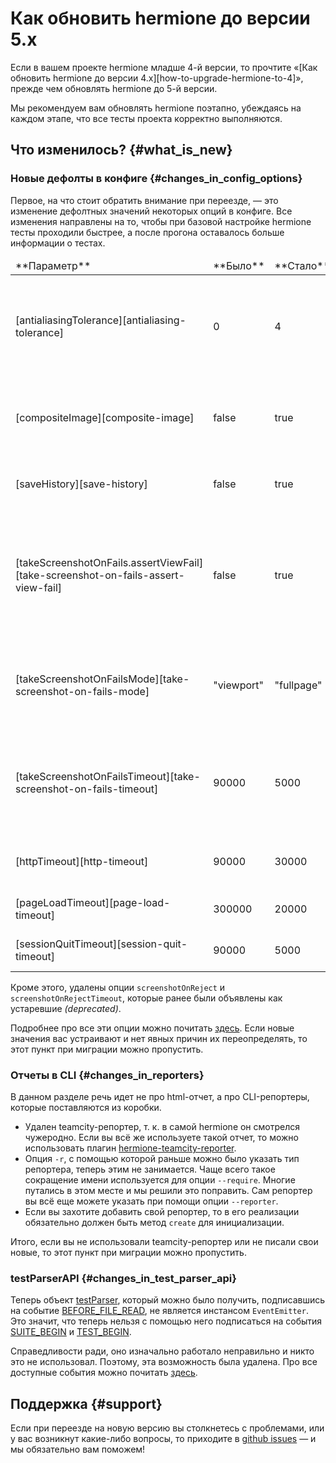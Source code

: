 
# Как обновить hermione до версии 5.x

<Admonition type="warning">
Если в вашем проекте hermione младше 4-й версии, то прочтите «[Как обновить hermione до версии 4.x][how-to-upgrade-hermione-to-4]», прежде чем обновлять hermione до 5-й версии.

Мы рекомендуем вам обновлять hermione поэтапно, убеждаясь на каждом этапе, что все тесты проекта корректно выполняются.

</Admonition>

## Что изменилось? {#what_is_new}

### Новые дефолты в конфиге {#changes_in_config_options}

Первое, на что стоит обратить внимание при переезде, — это изменение дефолтных значений некоторых опций в конфиге. Все изменения направлены на то, чтобы при базовой настройке hermione тесты проходили быстрее, а после прогона оставалось больше информации о тестах.

<table>
    <thead>
        <tr>
            <td>**Параметр**</td>
            <td>**Было**</td>
            <td>**Стало**</td>
            <td>**Описание**</td>
        </tr>
    </thead>
    <tbody>
        <tr>
            <td>[antialiasingTolerance][antialiasing-tolerance]</td>
            <td>0</td>
            <td>4</td>
            <td>
                Задает чувствительность определения антиалиасинга, который будет игнорироваться при
                сравнении скриншотов.
            </td>
        </tr>
        <tr>
            <td>[compositeImage][composite-image]</td>
            <td>false</td>
            <td>true</td>
            <td>Позволяет тестировать элементы, не влезающие во вьюпорт по высоте.</td>
        </tr>
        <tr>
            <td>[saveHistory][save-history]</td>
            <td>false</td>
            <td>true</td>
            <td>Сохранять историю всех выполненных команд.</td>
        </tr>
        <tr>
            <td>
                [takeScreenshotOnFails.assertViewFail][take-screenshot-on-fails-assert-view-fail]
            </td>
            <td>false</td>
            <td>true</td>
            <td>
                Определяет снимать ли скриншот страницы браузера _(Page Screenshot)_ при падении
                теста, а также при падении команды _assertView_.
            </td>
        </tr>
        <tr>
            <td>[takeScreenshotOnFailsMode][take-screenshot-on-fails-mode]</td>
            <td>"viewport"</td>
            <td>"fullpage"</td>
            <td>
                Режим снятия скриншота при падении теста. Доступные значения: _viewport_ и
                _fullpage_.
            </td>
        </tr>
        <tr>
            <td>[takeScreenshotOnFailsTimeout][take-screenshot-on-fails-timeout]</td>
            <td>90000</td>
            <td>5000</td>
            <td>
                Таймаут для снятия скриншота страницы браузера _(Page Screenshot)_ при падении
                теста, в мс.
            </td>
        </tr>
        <tr>
            <td>[httpTimeout][http-timeout]</td>
            <td>90000</td>
            <td>30000</td>
            <td>Таймаут для любых запросов к Selenium-серверу, в мс.</td>
        </tr>
        <tr>
            <td>[pageLoadTimeout][page-load-timeout]</td>
            <td>300000</td>
            <td>20000</td>
            <td>Таймаут для полной загрузки страницы, в мс.</td>
        </tr>
        <tr>
            <td>[sessionQuitTimeout][session-quit-timeout]</td>
            <td>90000</td>
            <td>5000</td>
            <td>Таймаут для завершения сессии, в мс.</td>
        </tr>
    </tbody>
</table>

Кроме этого, удалены опции `screenshotOnReject` и `screenshotOnRejectTimeout`, которые ранее были объявлены как устаревшие _(deprecated)_.

Подробнее про все эти опции можно почитать [здесь][config-browsers]. Если новые значения вас устраивают и нет явных причин их переопределять, то этот пункт при миграции можно пропустить.

### Отчеты в CLI {#changes_in_reporters}

В данном разделе речь идет не про html-отчет, а про CLI-репортеры, которые поставляются из коробки.

-   Удален teamcity-репортер, т. к. в самой hermione он смотрелся чужеродно. Если вы всё же используете такой отчет, то можно использовать плагин [hermione-teamcity-reporter][hermione-teamcity-reporter].
-   Опция `-r`, с помощью которой раньше можно было указать тип репортера, теперь этим не занимается. Чаще всего такое сокращение имени используется для опции `--require`. Многие путались в этом месте и мы решили это поправить. Сам репортер вы всё еще можете указать при помощи опции `--reporter`.
-   Если вы захотите добавить свой репортер, то в его реализации обязательно должен быть метод `create` для инициализации.

Итого, если вы не использовали teamcity-репортер или не писали свои новые, то этот пункт при миграции можно пропустить.

### testParserAPI {#changes_in_test_parser_api}

Теперь объект [testParser][test-parser], который можно было получить, подписавшись на событие [BEFORE_FILE_READ][before-file-read], не является инстансом `EventEmitter`. Это значит, что теперь нельзя с помощью него подписаться на события [SUITE_BEGIN][event-suite-begin] и [TEST_BEGIN][event-test-begin].

Справедливости ради, оно изначально работало неправильно и никто это не использовал. Поэтому, эта возможность была удалена. Про все доступные события можно почитать [здесь][hermione-events].

## Поддержка {#support}

Если при переезде на новую версию вы столкнетесь с проблемами, или у вас возникнут какие-либо вопросы, то приходите в [github issues][gh-issues] — и мы обязательно вам поможем!

[how-to-upgrade-hermione-to-4]: ../../migrations/how-to-upgrade-hermione-to-4
[config-browsers]: ../../config/browsers
[hermione-teamcity-reporter]: https://github.com/gemini-testing/hermione-teamcity-reporter
[before-file-read]: ../../reference/testplane-events#before_file_read
[event-suite-begin]: ../../reference/testplane-events#suite_begin
[event-test-begin]: ../../reference/testplane-events#test_begin
[test-parser]: ../../reference/testplane-events#test_parser
[hermione-events]: ../../reference/testplane-events
[antialiasing-tolerance]: ../../config/browsers#antialiasing_tolerance
[composite-image]: ../../config/browsers#composite_image
[take-screenshot-on-fails-assert-view-fail]: ../../config/browsers#take_screenshot_on_fails
[take-screenshot-on-fails-mode]: ../../config/browsers#take_screenshot_on_fails_mode
[take-screenshot-on-fails-timeout]: ../../config/browsers#take_screenshot_on_fails_timeout
[http-timeout]: ../../config/browsers#http_timeout
[page-load-timeout]: ../../config/browsers#page_load_timeout
[session-quit-timeout]: ../../config/browsers#session_quit_timeout
[save-history]: https://www.npmjs.com/package/hermione/v/5.6.4#savehistory
[gh-issues]: https://github.com/gemini-testing/testplane/issues/
